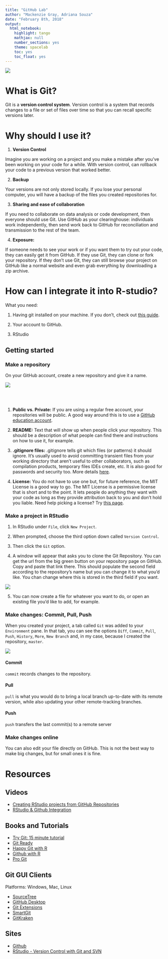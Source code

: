 ```yaml
---
title: "GitHub Lab"
author: "Mackenzie Gray, Adriana Souza"
date: "February 8th, 2018"
output:
  html_notebook:
    highlight: tango
    mathjax: null
    number_sections: yes
    theme: spacelab
    toc: yes
    toc_float: yes
---  
```



![](img/git-hub.png)  



# What is Git?

Git is a __version control system__. Version control is a system that records changes to a file or set of files
over time so that you can recall specific versions later. 

# Why should I use it?

1. __Version Control__

Imagine you are working on a project and you make a mistake after you've been working on your code for a while. With version control, can rollback your code to a previous version that worked better.

2. __Backup__ 

Your versions are not only stored locally. If you lose your personal computer, you will have a backup of the files you created repositories for.

3. __Sharing and ease of collaboration__

If you need to collaborate on data analysis or code development, then everyone should use Git. Use GitHub as your clearinghouse: individuals work independently, then send work back to GitHub for reconciliation and transmission to the rest of the team.

4. __Exposure:__ 

If someone needs to see your work or if you want them to try out your code, they can easily get it from GitHub. If they use Git, they can clone or fork your repository. If they don’t use Git, they can still browse your project on GitHub like a normal website and even grab everything by downloading a zip archive.


# How can I integrate it into R-studio?

What you need:

1. Having git installed on your machine. If you don't, check out [this guide](https://git-scm.com/book/en/v2/Getting-Started-Installing-Git).

2. Your account to GitHub.
3. RStudio

## Getting started

### Make a repository 

On your GitHub account, create a new repository and give it a name. 

![](img/create_a_repository.PNG)

<br></br>

1. __Public vs. Private:__ If you are using a regular free account, your repositories will be public. A good way around this is to use a [GitHub education account](https://education.github.com). 

2. __README:__ Text that will show up when people click your repository. This should be a description of what people can find there and instructions on how to use it, for example.

3. __.gitignore files:__ .gitignore tells git which files (or patterns) it should ignore. It's usually used to avoid committing transient files from your working directory that aren't useful to other collaborators, such as compilation products, temporary files IDEs create, etc. It is also good for passwords and security too. More details [here](https://git-scm.com/docs/gitignore).

4. __License:__ You do not have to use one but, for future reference, the MIT License is a good way to go. The MIT License is a permissive license that is short and to the point. It lets people do anything they want with your code as long as they provide attribution back to you and don’t hold you liable. Need help picking a license? Try [this page](https://choosealicense.com).

### Make a project in RStudio

1. In RStudio under `File`, click `New Project`. 

2. When prompted, choose the third option down called `Version Control`.

3. Then click the `Git` option.

4. A window will appear that asks you to clone the Git Repository. You can get the url from the big green button on your repository page on GitHub. Copy and paste that link there. This should populate the second field according to the repository's name but you can change it to what you'd like. You chan change where this is stored in the third field if you want.

![](img/clone_git_repository.PNG)

5. You can now create a file for whatever you want to do, or open an existing file you'd like to add, for example.

### Make changes: Commit, Pull, Push

When you created your project, a tab called `Git` was added to your `Environment` pane. In that tab, you can see the options `Diff`, `Commit`, `Pull`, `Push`, `History`, `More`, `New Branch` and, in my case, because I created the repository, `master`.

![](img/environment.PNG)


#### Commit {-}

`commit` records changes to the repository. 

#### Pull {-}

`pull`  is what you would do to bring a local branch up-to-date with its remote version, while also updating your other remote-tracking branches.

#### Push {-}

`push`  transfers the last commit(s) to a remote server


### Make changes online

You can also edit your file directly on GitHub. This is not the best way to make big changes, but for small ones it is fine.

# Resources

## Videos
+ [Creating RStudio projects from GitHub Repositories](https://www.youtube.com/watch?v=YxZ8J2rqhEM)
+ [RStudio & Github Integration](https://www.youtube.com/watch?v=E2d91v1Twcc)

## Books and Tutorials
+ [Try Git: 15 minute tutorial](https://try.github.io/levels/1/challenges/1)
+ [Git Ready](http://gitready.com)
+ [Happy Git with R](http://happygitwithr.com)
+ [Github with R](https://guides.github.com/activities/hello-world/)
+ [Pro Git](https://www.gitbook.com/book/gitbookio/progit/details)

## Git GUI Clients

Platforms: Windows, Mac, Linux

+ [SourceTree](https://www.sourcetreeapp.com)
+ [GitHub Desktop](https://desktop.github.com)
+ [Git Extensions](https://gitextensions.github.io)
+ [SmartGit](https://www.syntevo.net/smartgit/)
+ [GitKraken](https://support.gitkraken.com/start-here/guide)


## Sites
+ [Github](https://github.com)
+ [RStudio - Version Control with Git and SVN](https://support.rstudio.com/hc/en-us/articles/200532077-Version-Control-with-Git-and-SVN)